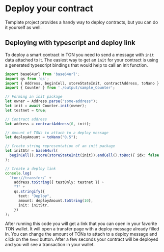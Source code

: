 # Deploy your contract

Template project provides a handy way to deploy contracts, but you can do it yourself as well.

## Deploying with typescript and deploy link

To deploy a smart contract in TON you need to send a message with `init` data attached to it. The easiest way to get an `init` for your contract is using a generated typescript bindings that would help to call an init function.

```typescript
import base64url from 'base64url';
import qs from 'qs';
import { Address, beginCell, storeStateInit, contractAddress, toNano } from '@ton/core';
import { Counter } from './output/sample_Counter';

// Forming an init package
let owner = Address.parse("some-address");
let init = await Counter.init(owner);
let testnet = true;

// Contract address
let address = contractAddress(0, init);

// Amount of TONs to attach to a deploy message
let deployAmount = toNano("0.5");

// Create string representation of an init package
let initStr = base64url(
  beginCell().store(storeStateInit(init)).endCell().toBoc({ idx: false })
);

// Create a deploy link
console.log(
  `ton://transfer/` +
    address.toString({ testOnly: testnet }) +
    "?" +
    qs.stringify({
      text: "Deploy",
      amount: deployAmount.toString(10),
      init: initStr,
    })
);
```

After running this code you will get a link that you can open in your favorite TON wallet. It will open a transfer page with a deploy message already filled in. You can change the amount of TONs to attach to a deploy message and click on the `Send` button. After a few seconds your contract will be deployed and you will see a transaction in your wallet.
